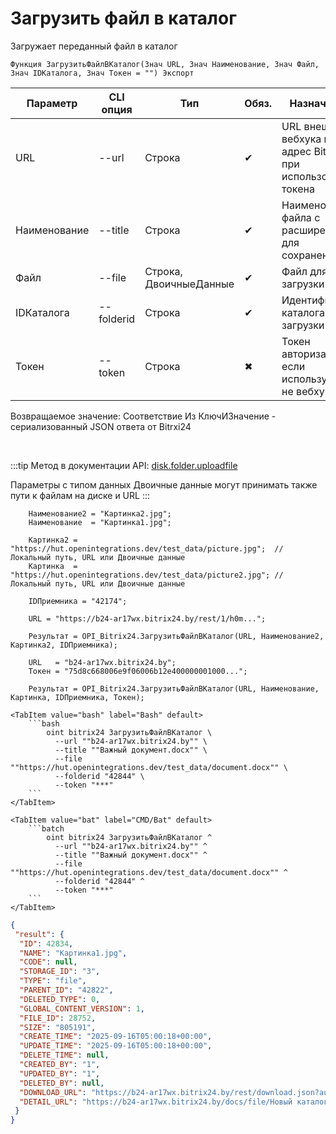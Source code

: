 ﻿---
sidebar_position: 2
description: Загрузить файл в каталог и другие функции для работы с Bitrix24 в Открытом пакете интеграций - бесплатной open-source библиотеке интеграций для 1С:Предприятие 8, OneScript и CLI
keywords: [1C, 1С, 1С:Предприятие, 1С:Предприятие 8.3, API, Интеграция, Сервисы, Обмен, OneScript, CLI, Bitrix24]
---


# Загрузить файл в каталог
 Загружает переданный файл в каталог



`Функция ЗагрузитьФайлВКаталог(Знач URL, Знач Наименование, Знач Файл, Знач IDКаталога, Знач Токен = "") Экспорт`

  | Параметр | CLI опция | Тип | Обяз. | Назначение |
  |-|-|-|-|-|
  | URL | --url | Строка | &#x2714; | URL внешнего вебхука или адрес Bitrix24 при использовании токена |
  | Наименование | --title | Строка | &#x2714; | Наименование файла с расширением для сохранения |
  | Файл | --file | Строка, ДвоичныеДанные | &#x2714; | Файл для загрузки |
  | IDКаталога | --folderid | Строка | &#x2714; | Идентификатор каталога для загрузки |
  | Токен | --token | Строка | &#x2716; | Токен авторизации, если используется не вебхук |

  
  Возвращаемое значение:   Соответствие Из КлючИЗначение - сериализованный JSON ответа от Bitrxi24

<br/>

:::tip
Метод в документации API: [disk.folder.uploadfile](https://dev.1c-bitrix.ru/rest_help/disk/folder/disk_folder_uploadfile.php)

Параметры с типом данных Двоичные данные могут принимать также пути к файлам на диске и URL
:::
<br/>



```bsl title="Пример использования для 1С:Предприятие/OneScript"
    Наименование2 = "Картинка2.jpg";
    Наименование  = "Картинка1.jpg";

    Картинка2 = "https://hut.openintegrations.dev/test_data/picture.jpg";  // Локальный путь, URL или Двоичные данные
    Картинка  = "https://hut.openintegrations.dev/test_data/picture2.jpg"; // Локальный путь, URL или Двоичные данные

    IDПриемника = "42174";

    URL = "https://b24-ar17wx.bitrix24.by/rest/1/h0m...";

    Результат = OPI_Bitrix24.ЗагрузитьФайлВКаталог(URL, Наименование2, Картинка2, IDПриемника);

    URL   = "b24-ar17wx.bitrix24.by";
    Токен = "75d8c668006e9f06006b12e400000001000...";

    Результат = OPI_Bitrix24.ЗагрузитьФайлВКаталог(URL, Наименование, Картинка, IDПриемника, Токен);
```
    

 <Tabs>
  
    <TabItem value="bash" label="Bash" default>
        ```bash
            oint bitrix24 ЗагрузитьФайлВКаталог \
              --url ""b24-ar17wx.bitrix24.by"" \
              --title ""Важный документ.docx"" \
              --file ""https://hut.openintegrations.dev/test_data/document.docx"" \
              --folderid "42844" \
              --token "***"
        ```
    </TabItem>
  
    <TabItem value="bat" label="CMD/Bat" default>
        ```batch
            oint bitrix24 ЗагрузитьФайлВКаталог ^
              --url ""b24-ar17wx.bitrix24.by"" ^
              --title ""Важный документ.docx"" ^
              --file ""https://hut.openintegrations.dev/test_data/document.docx"" ^
              --folderid "42844" ^
              --token "***"
        ```
    </TabItem>
</Tabs>


```json title="Результат"
{
 "result": {
  "ID": 42834,
  "NAME": "Картинка1.jpg",
  "CODE": null,
  "STORAGE_ID": "3",
  "TYPE": "file",
  "PARENT_ID": "42822",
  "DELETED_TYPE": 0,
  "GLOBAL_CONTENT_VERSION": 1,
  "FILE_ID": 28752,
  "SIZE": "805191",
  "CREATE_TIME": "2025-09-16T05:00:18+00:00",
  "UPDATE_TIME": "2025-09-16T05:00:18+00:00",
  "DELETE_TIME": null,
  "CREATED_BY": "1",
  "UPDATED_BY": "1",
  "DELETED_BY": null,
  "DOWNLOAD_URL": "https://b24-ar17wx.bitrix24.by/rest/download.json?auth=80fbc868006e9f06006b12e40000000100000737e2110c1e746cde45abb64b2e87cc9f&token=disk%7CaWQ9NDI4MzQmXz1VMGxwN2pONTlWMlo0cnM0bUw4ZWhBaENuQW5ERThpSQ%3D%3D%7CImRvd25sb2FkfGRpc2t8YVdROU5ESTRNelFtWHoxVk1HeHdOMnBPTlRsV01sbzBjbk0wYlV3NFpXaEJhRU51UVc1RVJUaHBTUT09fDgwZmJjODY4MDA2ZTlmMDYwMDZiMTJlNDAwMDAwMDAxMDAwMDA3MzdlMjExMGMxZTc0NmNkZTQ1YWJiNjRiMmU4N2NjOWYi.Po41sjMtthkPSiwUNIu8%2FJoWtL9eG6bPH3nUPv7RIoE%3D",
  "DETAIL_URL": "https://b24-ar17wx.bitrix24.by/docs/file/Новый каталог/Картинка1.jpg"
 }
}
```
